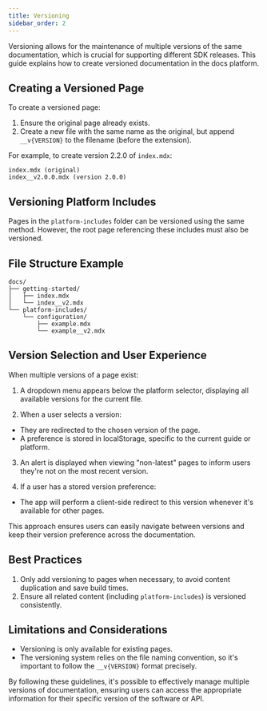 ```yaml
---
title: Versioning
sidebar_order: 2
---
```



Versioning allows for the maintenance of multiple versions of the same documentation, which is crucial for supporting different SDK releases. This guide explains how to create versioned documentation in the docs platform.

## Creating a Versioned Page

To create a versioned page:

1. Ensure the original page already exists.
2. Create a new file with the same name as the original, but append `__v{VERSION}` to the filename (before the extension).

For example, to create version 2.2.0 of `index.mdx`:

```
index.mdx (original)
index__v2.0.0.mdx (version 2.0.0)
```

## Versioning Platform Includes

Pages in the `platform-includes` folder can be versioned using the same method. However, the root page referencing these includes must also be versioned.

## File Structure Example

```
docs/
├── getting-started/
│   ├── index.mdx
│   └── index__v2.mdx
└── platform-includes/
    └── configuration/
        ├── example.mdx
        └── example__v2.mdx
```

## Version Selection and User Experience

When multiple versions of a page exist:

1. A dropdown menu appears below the platform selector, displaying all available versions for the current file.

2. When a user selects a version:

- They are redirected to the chosen version of the page.
- A preference is stored in localStorage, specific to the current guide or platform.

3. An alert is displayed when viewing "non-latest" pages to inform users they're not on the most recent version.

4. If a user has a stored version preference:

- The app will perform a client-side redirect to this version whenever it's available for other pages.

This approach ensures users can easily navigate between versions and keep their version preference across the documentation.

## Best Practices

1. Only add versioning to pages when necessary, to avoid content duplication and save build times.
2. Ensure all related content (including `platform-includes`) is versioned consistently.


## Limitations and Considerations

- Versioning is only available for existing pages.
- The versioning system relies on the file naming convention, so it's important to follow the `__v{VERSION}` format precisely.

By following these guidelines, it's possible to effectively manage multiple versions of documentation, ensuring users can access the appropriate information for their specific version of the software or API.